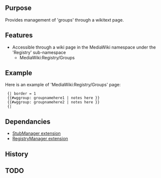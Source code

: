{{Extension
|name        = GroupManager
|status      = beta
|type        = parser
|author      = [[user:jldupont|Jean-Lou Dupont]]
|image       =
|version     = 1.0.0
|update      =
|mediawiki   = 1.11
|download    = [http://mediawiki.googlecode.com/svn/tags/ SVN]
|readme      =
|changelog   = See SVN ($Id$)
|description = 
|parameters  =
|rights      =
|example     =
}}
== Purpose ==   
Provides management of 'groups' through a wikitext page.

== Features ==
* Accessible through a wiki page in the MediaWiki namespace under the 'Registry' sub-namespace
** MediaWiki:Registry/Groups

== Example ==
Here is an example of 'MediaWiki:Registry/Groups' page:
<pre>
 {| border = 1
 {{#wggroup: groupnamehere1 | notes here }}
 {{#wggroup: groupnamehere2 | notes here }}
 {| 
</pre>

== Dependancies ==
* [[Extension:StubManager|StubManager extension]]
* [[Extension:RegistryManager|RegistryManager extension]]

{{Pear|GroupManager}}

== History ==

== TODO ==
